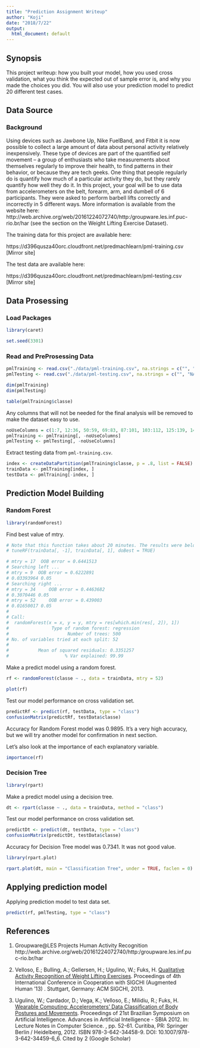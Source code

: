 ```yaml
---
title: "Prediction Assignment Writeup"
author: "Koji"
date: "2018/7/22"
output:
  html_document: default
---
```


## Synopsis

This project writeup: how you built your model, how you used cross validation, what you think the expected out of sample error is, and why you made the choices you did. You will also use your prediction model to predict 20 different test cases.

## Data Source

### Background

Using devices such as Jawbone Up, Nike FuelBand, and Fitbit it is now possible to collect a large amount of data about personal activity relatively inexpensively. These type of devices are part of the quantified self movement – a group of enthusiasts who take measurements about themselves regularly to improve their health, to find patterns in their behavior, or because they are tech geeks. One thing that people regularly do is quantify how much of a particular activity they do, but they rarely quantify how well they do it. In this project, your goal will be to use data from accelerometers on the belt, forearm, arm, and dumbell of 6 participants. They were asked to perform barbell lifts correctly and incorrectly in 5 different ways. More information is available from the website here: http://web.archive.org/web/20161224072740/http:/groupware.les.inf.puc-rio.br/har (see the section on the Weight Lifting Exercise Dataset).

The training data for this project are available here:

https://d396qusza40orc.cloudfront.net/predmachlearn/pml-training.csv [Mirror site]

The test data are available here:

https://d396qusza40orc.cloudfront.net/predmachlearn/pml-testing.csv [Mirror site]

## Data Prosessing

### Load Packages

```r
library(caret)

set.seed(3301)
```

### Read and PreProsessing Data
```r
pmlTraining <- read.csv("./data/pml-training.csv", na.strings = c("", "NA", "#DIV/0!"))
pmlTesting <- read.csv("./data/pml-testing.csv", na.strings = c("", "NA", "#DIV/0!"))

dim(pmlTraining)
dim(pmlTesting)
```

```r
table(pmlTraining$classe)
```
Any columns that will not be needed for the final analysis will be removed to make the dataset easy to use.
```r
noUseColumns = c(1:7, 12:36, 50:59, 69:83, 87:101, 103:112, 125:139, 141:150)
pmlTraining <- pmlTraining[, -noUseColumns]
pmlTesting <- pmlTesting[, -noUseColumns]
```

Extract testing data from `pml-training.csv`.
```r
index <- createDataPartition(pmlTraining$classe, p = .8, list = FALSE)
trainData <- pmlTraining[index, ]
testData <- pmlTraining[-index, ]
```

## Prediction Model Building

### Random Forest

```r
library(randomForest)
```

Find best value of mtry.
```r
# Note that this function takes about 20 minutes. The results were below.
# tuneRF(trainData[, -1], trainData[, 1], doBest = TRUE)

# mtry = 17  OOB error = 0.6441513 
# Searching left ...
# mtry = 9 	OOB error = 0.6222891 
# 0.03393964 0.05 
# Searching right ...
# mtry = 34 	OOB error = 0.4463682 
# 0.3070446 0.05 
# mtry = 52 	OOB error = 0.439003 
# 0.01650017 0.05 
# 
# Call:
#  randomForest(x = x, y = y, mtry = res[which.min(res[, 2]), 1]) 
#                Type of random forest: regression
#                      Number of trees: 500
# No. of variables tried at each split: 52
# 
#           Mean of squared residuals: 0.3351257
#                     % Var explained: 99.99
```

Make a predict model using a random forest.
```r
rf <- randomForest(classe ~ ., data = trainData, mtry = 52)

plot(rf)
```

Test our model performance on cross validation set.
```r
predictRf <- predict(rf, testData, type = "class")
confusionMatrix(predictRf, testData$classe)
```
Accuracy for Random Forest model was 0.9895. It's a very high accuracy, but we will try another model for confirmation in next section.

Let's also look at the importance of each explanatory variable.
```r
importance(rf)
```

### Decision Tree

```r
library(rpart)
```

Make a predict model using a decision tree.
```r
dt <- rpart(classe ~ ., data = trainData, method = "class")
```

Test our model performance on cross validation set.
```r
predictDt <- predict(dt, testData, type = "class")
confusionMatrix(predictDt, testData$classe)
```
Accuracy for Decision Tree model was 0.7341. It was not good value.

```r
library(rpart.plot)
```
```r
rpart.plot(dt, main = "Classification Tree", under = TRUE, faclen = 0)
```

## Applying prediction model
Applying prediction model to test data set.
```r
predict(rf, pmlTesting, type = "class")
```

## References

1. Groupware@LES Projects Human Activity Recognition
http://web.archive.org/web/20161224072740/http:/groupware.les.inf.puc-rio.br/har

2. Velloso, E.; Bulling, A.; Gellersen, H.; Ugulino, W.; Fuks, H. [Qualitative Activity Recognition of Weight Lifting Exercises](http://web.archive.org/web/20161224072740/http:/groupware.les.inf.puc-rio.br/work.jsf?p1=11201). Proceedings of 4th International Conference in Cooperation with SIGCHI (Augmented Human '13) . Stuttgart, Germany: ACM SIGCHI, 2013.

3. Ugulino, W.; Cardador, D.; Vega, K.; Velloso, E.; Milidiu, R.; Fuks, H. [Wearable Computing: Accelerometers' Data Classification of Body Postures and Movements](http://web.archive.org/web/20161224072740/http:/groupware.les.inf.puc-rio.br/work.jsf?p1=10335). Proceedings of 21st Brazilian Symposium on Artificial Intelligence. Advances in Artificial Intelligence - SBIA 2012. In: Lecture Notes in Computer Science. , pp. 52-61. Curitiba, PR: Springer Berlin / Heidelberg, 2012. ISBN 978-3-642-34458-9. DOI: 10.1007/978-3-642-34459-6_6. 
Cited by 2 (Google Scholar)
